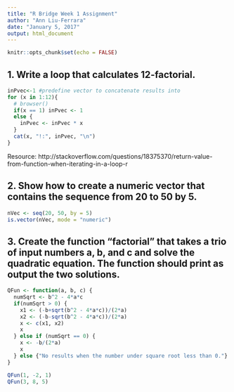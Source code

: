 ```yaml
---
title: "R Bridge Week 1 Assignment"
author: "Ann Liu-Ferrara"
date: "January 5, 2017"
output: html_document
---
```


```r
knitr::opts_chunk$set(echo = FALSE)
```

## 1.	Write a loop that calculates 12-factorial. 
```r
inPvec<-1 #predefine vector to concatenate results into
for (x in 1:12){ 
  # browser()
  if(x == 1) inPvec <- 1
  else {
    inPvec <- inPvec * x
  }
  cat(x, "!:", inPvec, "\n")
}

```

Resource: http://stackoverflow.com/questions/18375370/return-value-from-function-when-iterating-in-a-loop-r

## 2. Show how to create a numeric vector that contains the sequence from 20 to 50 by 5.

```r
nVec <- seq(20, 50, by = 5)
is.vector(nVec, mode = "numeric")
```
## 3. Create the function "factorial" that takes a trio of input numbers a, b, and c and solve the quadratic equation. The function should print as output the two solutions.

```R
QFun <- function(a, b, c) {
  numSqrt <- b^2 - 4*a*c
  if(numSqrt > 0) {
    x1 <- (-b+sqrt(b^2 - 4*a*c))/(2*a)
    x2 <- (-b-sqrt(b^2 - 4*a*c))/(2*a)
    x <- c(x1, x2)
    x
  } else if (numSqrt == 0) {
    x <- -b/(2*a)
    x
  } else {"No results when the number under square root less than 0."}
}

QFun(1, -2, 1)
QFun(3, 8, 5)
```

